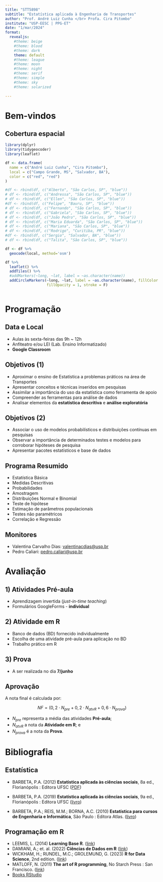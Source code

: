 ```yaml
---
title: "STT5898"
subtitle: "Estatística aplicada à Engenharia de Transportes"
author: "Prof. André Luiz Cunha </br> Profa. Cira Pitombo"
institute: "USP-EESC | PPG-ET"
date: "1/mar/2024"
format: 
  revealjs:
    #theme: beige
    #theme: blood
    #theme: dark
    theme: default
    #theme: league
    #theme: moon
    #theme: night
    #theme: serif
    #theme: simple
    #theme: sky
    #theme: solarized
  
---
```

# Bem-vindos

## Cobertura espacial

```r
library(dplyr)
library(tidygeocoder)
library(leaflet)

df <- data.frame(
  name = c("André Luiz Cunha", "Cira Pitombo"),
  local = c("Campo Grande, MS", "Salvador, BA"),
  color = c("red", "red")
)

#df <- rbind(df, c("Alberto", "São Carlos, SP", "blue"))
# df <- rbind(df, c("Andressa", "São Carlos, SP", "blue"))
# df <- rbind(df, c("Ellen", "São Carlos, SP", "blue"))
#df <- rbind(df, c("Felipe", "Bauru, SP", "blue"))
# df <- rbind(df, c("Fernando", "São Carlos, SP", "blue"))
# df <- rbind(df, c("Gabriela", "São Carlos, SP", "blue"))
# df <- rbind(df, c("João Pedro", "São Carlos, SP", "blue"))
# df <- rbind(df, c("Maria Eduarda", "São Carlos, SP", "blue"))
# df <- rbind(df, c("Mariana", "São Carlos, SP", "blue"))
# df <- rbind(df, c("Rodrigo", "Curitiba, PR", "blue"))
#df <- rbind(df, c("Sergio", "Salvador, BA", "blue"))
# df <- rbind(df, c("Talita", "São Carlos, SP", "blue"))

df <- df %>% 
  geocode(local, method='osm')

df %>% 
  leaflet() %>%
  addTiles() %>% 
  #addMarkers(~long, ~lat, label = ~as.character(name))
  addCircleMarkers(~long, ~lat, label = ~as.character(name), fillColor = ~color, 
                   fillOpacity = 1, stroke = F)
  
```


# Programação

## Data e Local

- Aulas às sexta-feiras das 9h ~ 12h
- Anfiteatro e/ou LEI (Lab. Ensino Informatizado)
- **Google Classroom**

## Objetivos (1)

- Aproximar o ensino de Estatística a problemas práticos na área de Transportes
- Apresentar conceitos e técnicas inseridos em pesquisas
- Assimilar a importância do uso da estatística como ferramenta de apoio
- Compreender as ferramentas para análise de dados
- Analisar elementos da **estatística descritiva** e **análise exploratória**

## Objetivos (2)

- Associar o uso de modelos probabilísticos e distribuições contínuas em pesquisas
- Observar a importância de determinados testes e modelos para corroborar hipóteses de pesquisa
- Apresentar pacotes estatísticos e base de dados


## Programa Resumido

- Estatística Básica
- Medidas Descritivas
- Probabilidades
- Amostragem
- Distribuições Normal e Binomial
- Teste de hipótese
- Estimação de parâmetros populacionais
- Testes não paramétricos
- Correlação e Regressão


## Monitores

- Valentina Carvalho Dias: <valentinacdias@usp.br>
- Pedro Caliari: <pedro.caliari@usp.br>

# Avaliação

## 1) Atividades Pré-aula
- Aprendizagem invertida (*just-in-time teaching*)
- Formulários GoogleForms - **individual**


## 2) Atividade em R
- Banco de dados (BD) fornecido individualmente
- Escolha de uma atividade pré-aula para aplicação no BD
- Trabalho prático em R

## 3) Prova
- A ser realizada no dia **7/junho**


## Aprovação

A nota final é calculada por:

$$NF = (0,2 \cdot N_{pre} + 0,2 \cdot N_{atvR} + 0,6 \cdot N_{prova})$$

- $N_{pre}$ representa a média das atividades **Pré-aula**; 
- $N_{atvR}$ a nota da **Atividade em R**; e 
- $N_{prova}$ é a nota da **Prova**.


# Bibliografia

## Estatística

- BARBETA, P.A. (2012) **Estatística aplicada às ciências sociais**, 8a ed., Florianópolis : Editora UFSC ([PDF](https://edisciplinas.usp.br/pluginfile.php/7652636/mod_resource/content/1/Barbetta%20-%20Estat%C3%ADstica%20aplicada%20%C3%A0s%20ci%C3%AAncias%20sociais%20%282010%29.pdf))

- BARBETA, P.A. (2019) **Estatística aplicada às ciências sociais**, 9a ed., Florianópolis : Editora UFSC ([livro](https://livraria.ufsc.br/produto/712/estatistica-aplicada-as-ciencias-sociais-9-ed--3-reimpr-))

- BARBETA, P.A.; REIS, M.M.; BORNA, A.C. (2010) **Estatística para cursos de Engenharia e Informática**, São Paulo : Editora Atlas. ([livro](https://www.amazon.com.br/Estat%C3%ADstica-Para-Cursos-Engenharia-Inform%C3%A1tica/dp/8522459940/ref=sr_1_2?dib=eyJ2IjoiMSJ9.kPGM48TyhbR8B7JRbXdnXDT3zijwxNPqrUNz1pXZYjnVhTba9NjcszLrQCoJmM2d.sOvtfF8Hw8oE04mV4dPiqBJ9yMApP-R0U9iJObMN8Wk&dib_tag=se&qid=1709263092&refinements=p_27%3APedro+Alberto+Barbetta&s=books&sr=1-2&text=Pedro+Alberto+Barbetta&ufe=app_do%3Aamzn1.fos.6a09f7ec-d911-4889-ad70-de8dd83c8a74))

## Programação em R

- LEEMIS, L. (2014) **Learning Base R**. ([link](https://www.math.wm.edu/~leemis/Rcode/))
- DAMIANI, A.; et. al. (2022) **Ciências de Dados em R** ([link](https://livro.curso-r.com/index.html))
- WICKHAM, H.; RUNDEL, M.C.; GROLEMUND, G. (2023) **R for Data Science**, 2nd edition. ([link](https://r4ds.hadley.nz/))
- MATLOFF, N. (2011) **The art of R programming**, No Starch Press : San Francisco. ([link](https://diytranscriptomics.com/Reading/files/The%20Art%20of%20R%20Programming.pdf))
- [Books RStudio](https://www.rstudio.com/resources/books/?authuser=0)

